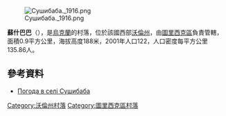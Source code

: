 [[Image:Сушибаба._1916.png|right]]

'''蘇什巴巴'''（{{lang-uk|Сушибаба}}），是[[烏克蘭|烏克蘭]]的村落，位於該國西部[[沃倫州|沃倫州]]，由[[圖里西克區|圖里西克區]]負責管轄，面積0.9平方公里，海拔高度188米，2001年人口122，人口密度每平方公里135.86人。

{{coord|51|1|38|N|24|46|20|E|scale:30000|display=title}}

==參考資料==
* [http://weather.in.ua/ua/volynskaja/25659 Погода в селі Сушибаба] {{Wayback|url=http://weather.in.ua/ua/volynskaja/25659 |date=20160305221259 }}

[[Category:沃倫州村落|Category:沃倫州村落]]
[[Category:圖里西克區村落|Category:圖里西克區村落]]


{{Volyn-geo-stub}}